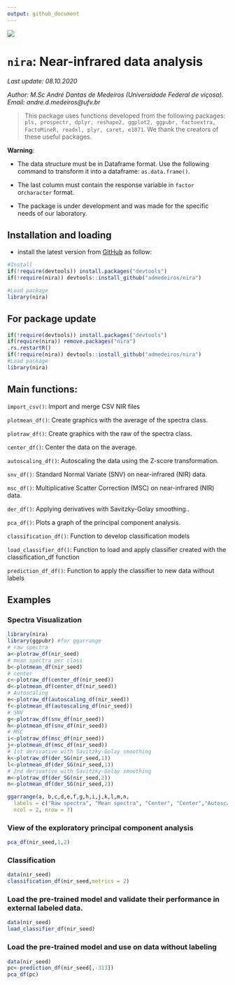 ```yaml
---
output: github_document
---
```

![](https://raw.githubusercontent.com/admedeiros/nira/master/logo/logo-01.png)

# `nira`: Near-infrared data analysis
*Last update: 08.10.2020*

*Author: M.Sc André Dantas de Medeiros (Universidade Federal de viçosa). Email: andre.d.medeiros@ufv.br*

> This package uses functions developed from the following packages: `pls, prospectr, dplyr, reshape2, ggplot2, ggpubr, factoextra,  FactoMineR, readxl, plyr, caret, e1071`. We thank the creators of these useful packages.



**Warning**:

* The data structure must be in Dataframe format. Use the following command to transform it into a dataframe: `as.data.frame()`.

* The last column must contain the response variable in `factor` or` character` format.

* The package is under development and was made for the specific needs of our laboratory.
  

## Installation and loading
- install the latest version from [GitHub](https://github.com/admedeiros/nira) as follow:
```r
#Install
if(!require(devtools)) install.packages("devtools")
if(!require(nira)) devtools::install_github("admedeiros/nira")

#Load package
library(nira)
```

## For package update
```r

if(!require(devtools)) install.packages("devtools")
if(require(nira)) remove.packages("nira")
.rs.restartR()
if(!require(nira)) devtools::install_github("admedeiros/nira")
#Load package
library(nira)
```

## Main functions:
`import_csv()`: Import and merge CSV NIR files

`plotmean_df()`: Create graphics with the average of the spectra class.

`plotraw_df()`: Create graphics with the raw of the spectra class.

`center_df()`: Center the data on the average.

`autoscaling_df()`: Autoscaling the data using the Z-score transformation.

`snv_df()`: Standard Normal Variate (SNV) on near-infrared (NIR) data.

`msc_df()`: Multiplicative Scatter Correction (MSC) on near-infrared (NIR) data.

`der_df()`: Applying derivatives with Savitzky-Golay smoothing..

`pca_df()`: Plots a graph of the principal component analysis.

`classification_df()`: Function to develop classification models

`load_classifier_df()`: Function to load and apply classifier created with the classification_df function

`prediction_df_df()`: Function to apply the classifier to new data without labels

## Examples
### Spectra Visualization
```r
library(nira)
library(ggpubr) #for ggarrange
# raw spectra
a<-plotraw_df(nir_seed)
# mean spectra per class
b<-plotmean_df(nir_seed)
# center
c<-plotraw_df(center_df(nir_seed))
d<-plotmean_df(center_df(nir_seed))
# Autoscaling
e<-plotraw_df(autoscaling_df(nir_seed))
f<-plotmean_df(autoscaling_df(nir_seed))
# SNV
g<-plotraw_df(snv_df(nir_seed))
h<-plotmean_df(snv_df(nir_seed))
# MSC
i<-plotraw_df(msc_df(nir_seed))
j<-plotmean_df(msc_df(nir_seed))
# 1st derivative with Savitzky-Golay smoothing
k<-plotraw_df(der_SG(nir_seed,1))
l<-plotmean_df(der_SG(nir_seed,1))
# 2nd derivative with Savitzky-Golay smoothing
m<-plotraw_df(der_SG(nir_seed,2))
n<-plotmean_df(der_SG(nir_seed,2))

ggarrange(a, b,c,d,e,f,g,h,i,j,k,l,m,n,
  labels = c("Raw spectra", "Mean spectra", "Center", "Center","Autoscaling","Autoscaling","SNV","SNV","MSC", "MSC","1st derivative", "1st derivative", "2nd derivative", "2nd derivative" ),
  ncol = 2, nrow = 7)
```


### View of the exploratory principal component analysis
```r
pca_df(nir_seed,1,2)
```

### Classification
```r
data(nir_seed)
classification_df(nir_seed,metrics = 2)
```

### Load the pre-trained model and validate their performance in external labeled data.
```r
data(nir_seed)
load_classifier_df(nir_seed)
```

### Load the pre-trained model and use on data without labeling
```r
data(nir_seed)
pc<-prediction_df(nir_seed[,-313])
pca_df(pc)
```

